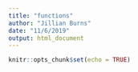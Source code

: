 ```yaml
---
title: "functions"
author: "Jillian Burns"
date: "11/6/2019"
output: html_document
---
```


```r
knitr::opts_chunk$set(echo = TRUE)
```

